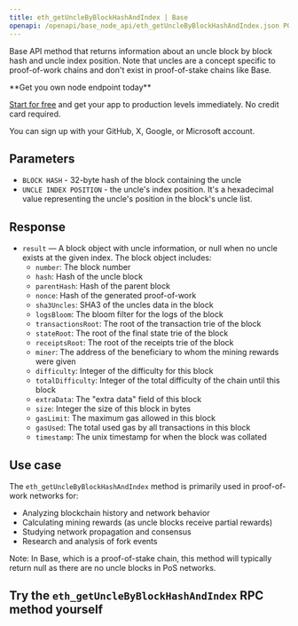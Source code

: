 ---
title: eth_getUncleByBlockHashAndIndex | Base
openapi: /openapi/base_node_api/eth_getUncleByBlockHashAndIndex.json POST /2fc1de7f08c0465f6a28e3c355e0cb14
---

Base API method that returns information about an uncle block by block hash and uncle index position. Note that uncles are a concept specific to proof-of-work chains and don't exist in proof-of-stake chains like Base.

<Check>
**Get you own node endpoint today**

[Start for free](https://console.chainstack.com/) and get your app to production levels immediately. No credit card required.

You can sign up with your GitHub, X, Google, or Microsoft account.
</Check>


## Parameters

* `BLOCK HASH` - 32-byte hash of the block containing the uncle
* `UNCLE INDEX POSITION` - the uncle's index position. It's a hexadecimal value representing the uncle's position in the block's uncle list.

## Response

* `result` — A block object with uncle information, or null when no uncle exists at the given index. The block object includes:
  + `number`: The block number
  + `hash`: Hash of the uncle block
  + `parentHash`: Hash of the parent block
  + `nonce`: Hash of the generated proof-of-work
  + `sha3Uncles`: SHA3 of the uncles data in the block
  + `logsBloom`: The bloom filter for the logs of the block
  + `transactionsRoot`: The root of the transaction trie of the block
  + `stateRoot`: The root of the final state trie of the block
  + `receiptsRoot`: The root of the receipts trie of the block
  + `miner`: The address of the beneficiary to whom the mining rewards were given
  + `difficulty`: Integer of the difficulty for this block
  + `totalDifficulty`: Integer of the total difficulty of the chain until this block
  + `extraData`: The "extra data" field of this block
  + `size`: Integer the size of this block in bytes
  + `gasLimit`: The maximum gas allowed in this block
  + `gasUsed`: The total used gas by all transactions in this block
  + `timestamp`: The unix timestamp for when the block was collated

## Use case

The `eth_getUncleByBlockHashAndIndex` method is primarily used in proof-of-work networks for:

* Analyzing blockchain history and network behavior
* Calculating mining rewards (as uncle blocks receive partial rewards)
* Studying network propagation and consensus
* Research and analysis of fork events

Note: In Base, which is a proof-of-stake chain, this method will typically return null as there are no uncle blocks in PoS networks.

## Try the `eth_getUncleByBlockHashAndIndex` RPC method yourself